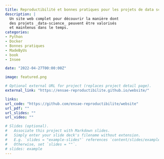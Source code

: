 ```yaml
---
title: Reproductibilité et bonnes pratiques pour les projets de data science
description: |
  Un site web complet pour découvrir la manière dont
  des projets _data-science_ peuvent être valorisés
  et maintenus dans le temps. 
categories:
- Python
- Docker
- Bonnes pratiques
- MadeByUs
- book
- Insee

date: "2022-04-27T00:00:00Z"

image: featured.png

# Optional external URL for project (replaces project detail page).
external_link: "https://ensae-reproductibilite.github.io/website/"

links:
url_code: "https://github.com/ensae-reproductibilite/website"
url_pdf: ""
url_slides: ""
url_video: ""

# Slides (optional).
#   Associate this project with Markdown slides.
#   Simply enter your slide deck's filename without extension.
#   E.g. `slides = "example-slides"` references `content/slides/example-slides.md`.
#   Otherwise, set `slides = ""`.
# slides: example
---
```



